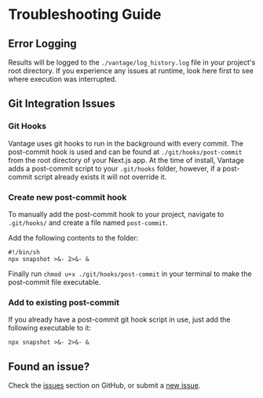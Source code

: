 # Troubleshooting Guide

## Error Logging
Results will be logged to the ```./vantage/log_history.log``` file in your project's root directory.  If you experience any issues at runtime, look here first to see where execution was interrupted.

## Git Integration Issues

### Git Hooks
Vantage uses git hooks to run in the background with every commit. The post-commit hook is used and can be found at `./git/hooks/post-commit` from the root directory of your Next.js app.
At the time of install, Vantage adds a post-commit script to your ```.git/hooks``` folder, however, if a post-commit script already exists it will not override it.

### Create new post-commit hook
To manually add the post-commit hook to your project, navigate to ```.git/hooks/``` and create a file named `post-commit`. 

Add the following contents to the folder:
```
#!/bin/sh
npx snapshot >&- 2>&- &
```
Finally run `chmod u+x ./git/hooks/post-commit` in your terminal to make the post-commit file executable.

### Add to existing post-commit

If you already have a post-commit git hook script in use, just add the following executable to it:
```
npx snapshot >&- 2>&- &
```

## Found an issue?
Check the <a href="https://github.com/oslabs-beta/Vantage/issues">issues</a> section on GitHub, or submit a <a href="https://github.com/oslabs-beta/Vantage/issues/new">new issue</a>.